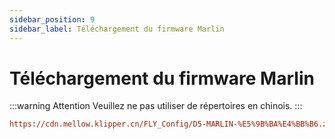 ```yaml
---
sidebar_position: 9
sidebar_label: Téléchargement du firmware Marlin
---
```


# Téléchargement du firmware Marlin

:::warning Attention
Veuillez ne pas utiliser de répertoires en chinois.
:::

```cfg
https://cdn.mellow.klipper.cn/FLY_Config/D5-MARLIN-%E5%9B%BA%E4%BB%B6.zip
```